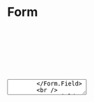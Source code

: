 
<Meta title="Standart / Form" component={Form} decorators={[centeredDecorator]} />

# Form

<Story name="Basic">
    <Form
        initialValues={{
            text: '',
            textOne: '',
            textTwo: '',
            textThree: 'Текст',
            password: '',
            phone: '',
            datepicker: null,
            textarea: '',
            radio: '',
            checkbox: [],
        }}
        validationSchema={Yup.object().shape({
            text: Yup.string().required('Текст что-то забыли'),
            textOne: Yup.string().required('Текст что-то забыли'),
            textTwo: Yup.string().required('Текст что-то забыли'),
            textThree: Yup.string().required('Текст что-то забыли'),
            password: Yup.string()
                .matches(regOneLetter, 'Пароль должен содержать хотя бы 1 латинскую букву')
                .matches(regOneDigit, 'Пароль должен содержать хотя бы 1 цифру')
                .min(8, 'Пароль должен быть не менее 8 символов')
                .required('Было бы неплохо пароль увидеть'),
            phone: Yup.string()
                .matches(regPhone, 'Проверьте телефонный формат')
                .required('Без телефона мы не сможем отправить вам заказ'),
            datepicker: Yup.date().nullable().required('А как же дата?'),
            textarea: Yup.string().required('Забыли написать комментарий'),
            radio: Yup.string().required('Щёлкни ниже'),
            checkbox: Yup.array().required('Выберите хоть что-нибудь'),
        })}
        onSubmit={action('Submit')}
        css={{ width: '25vw', minWidth: scale(40) }}
    >
        <Form.Field
            name="text"
            label="Введите текст"
            hint="Введите какой-нибудь текст"
            success="success"
            Icon={Cart}
            placeholder="Введите текст"
        />
        <br />
        <Form.Field name="textOne" hint="Введите какой-нибудь текст" isLegend success="success" />
        <br />
        <Form.Field name="textTwo" success="success" isLegend />
        <br />
        <Form.Field name="textThree" label="Введите текст" success="success" Icon={Cart} disabled />
        <br />
        <Form.Field name="password" label="Введите пароль">
            <Password />
        </Form.Field>
        <br />
        <Form.Field name="phone" type="tel" label="Телефон" hint="Формат: +7(000) 000-00-00">
            <Mask mask={maskPhone} />
        </Form.Field>
        <br />
        <Form.Field name="datepicker" label="Введите дату" hint="Формат: dd.MM.yyyy">
            <Datepicker />
        </Form.Field>
        <br />
        <Form.Field name="textarea" hint="Напишите тут отзыв" label="Оставьте комментарий">
            <Textarea rows={3} />
        </Form.Field>
        <br />
        <Form.Field name="radio">
            <Radio legend="Выберите вариант">
                <Radio.Item value="first">Вариант 1</Radio.Item>
                <Radio.Item value="second">Вариант 2</Radio.Item>
                <Radio.Item value="third">Вариант 3</Radio.Item>
                <Radio.Item value="fourth">Вариант 4</Radio.Item>
            </Radio>
        </Form.Field>
        <br />
        <Form.Field name="checkbox">
            <CheckboxGroup label="Выберите варианты">
                <Checkbox value="first">Вариант 1</Checkbox>
                <Checkbox value="second">Вариант 2</Checkbox>
                <Checkbox value="third">Вариант 3</Checkbox>
                <Checkbox value="fourth">Вариант 4</Checkbox>
            </CheckboxGroup>
        </Form.Field>
        <br />
        <Button type="submit">Submit</Button>
    </Form>
</Story>

Построение форм в React - нетривиальная задача, требующая работы со значениями, ошибками, посещёнными полями, валидацией, обработкой сабмита. Для упрощения работы с формами используется [Formik](https://jaredpalmer.com/formik/docs/overview), который обрабатывает все эти сложные кейсы за нас, предоставляя наглядный декларативный интерфейс: мы задаём `initialValues`, `validationSchema`, `onSubmit` и используем высокоуровневые абстракции вроде `Form`, `Field`, `ErrorMessage`, которые проделывают всю скучную работу за нас.

Мы идём ещё дальше и строим абстракции над абстракциями, которые представлены в качестве отдельных компонентов GDS:

1. Form
1. Form.Field
1. Form.Error
1. Textarea
1. Radio
1. Checkbox
1. Select
1. Datepicker
1. Mask
1. Password

## Форма

`Form` - это обёртка вокруг Formik и Form (formik). Используется в качестве родительского компонента, внутрь которого накидываются элементы формы.

`Form` обязательно имеет `initialValues` - объект с начальными значениями, поля которого соответствуют атрибутам name полей. Воспринимайте этот объект не столько как начальные значения, сколько инициализацию полей, контракт с Formik. По этой причине каждое поле должно быть перечислено, а не опущено при пустом значении.

Правила для валидации также передаются в `Form`. Вообще говоря, можно писать свою логику валидации через `validate`, расписывая десятки условных операторов и свои правила проверки, но есть решение получше: `validationSchema`. Через этот проп Formik позволяет задать валидацию через [Yup](https://github.com/jquense/yup) - это validation schema с сотней готовых методов для валидации. Т.о. валидация вместо функции задаётся через схему - объект с соответствиями между именем поля (из initialValues) и правилами Yup. Например, схема для проверки телефонного номера выглядит следующим образом:

```js
const validationSchema = Yup.object().shape({
    phone: Yup.string()
        .matches(regPhone, 'Проверьте телефонный формат')
        .required('Без телефона мы не сможем отправить вам заказ'),
});
```

🥇 Подобный подход к валидации открывает возможность с лёгкостью задавать правила/сообщения по месту. Ранее с Parsley это было сложно достижимо, т.к. был единый скрипт с валидацией и сообщениями на проект. Теперь же мы можем писать более полезные сообщения в зависимости от контекста.

☝🏿 Подход к валидации: кнопка сабмита всегда активна, проверка валидации триггерится на клик по кнопке сабмита и на onChange **после первого blur**. Live validation имеет ряд проблем с UX, но её отсутствие в современном вебе кажется более странным решением, так что выбран промежуточный вариант через blur, чтобы не раздражать пользователя ошибками сразу при начале ввода, и при этом иметь live validation.

Если нажата кнопка сабмита, и валидация пройдена успешно, то срабатывает обработчик `onSubmit`, внутри которого мы получаем доступ к объекту с полученными значениями. Здесь можно произвести финальный маппинг (если нужно) и отправку результата на сервер. Просмотр результирующего объекта с данными - один из самых полезных кейсов для применения аддона actions в Storybook, так что можете просматривать его на соответствующей панели.

☝🏿 Компонент `Form` не накладывает никакой стилизации на форму. Сетку вы можете задавать по месту через прокидывание своих классов.

## Поля

Все обычные инпуты вставляются в форму через `Form.Field`. Это компонент, оборачивающий Field (formik), включающий связку с label и `Form.Error`. Также он несёт за собой определённую стилизацию.

☝🏿 Для добавления поясняющего текста для полей используется проп `hint`, добавляющий текст в label, доступный для AT. Не вздумайте добавлять важную информацию через плейсхолдеры.

🥇 Вместо обозначения обязательных полей через звёздочки используется обратный подход с демонстрацией необязательных полей. Такой подход имеет ряд преимуществ: в отличие от звёздочек он не требует сносок (а сноски нужны, особенно для AT) и продвигает идею, что нужно идти от обязательных полей. По этой же причине полям присваивается required по умолчанию. Однако этот паттерн пока не согласован с отделом UX, так что на проектах может потребоваться переписать эту логику.

❗️ Несмотря на проставление `required`, прописывать валидацию для него нужно самим, потому что в плане валидации проп `required` ничего не делает. Он только добавляет атрибут и убирает текст о необязательности.

🥇 Вместо паттерна "floating labels" используется обычное проставление лейблов над инпутом. Floating labels имеет ряд проблем с UX: уменьшение зоны клика, неотличимость пустого поля от заполненного, невозможность использования многострочных лейблов и паттерна с хинтами, некорректность обработки многострочных textarea в пустом состоянии. Новый паттерн также не согласован с отделом UX.

🥇 Ошибки позиционируются **над** полем, в потоке документа. Такой подход добавляет дёргание формы при появлении ошибки, но решает сразу ряд более критичных проблем: позиционирование в потоке решает проблему многострочных сообщений, расположение над формой повышает прозрачность и убирает кейс с сокрытием сообщения при появлении автосаджестов/дропдаунов и при фокусе на поле на мобильных девайсах. И это тоже не согласовано.

☝🏿 Обязательно сопровождайте сообщения об ошибках иконкой помимо красного текста, проявляя уважение к людям с нарушением восприятия цветов.

Для простых текстовых инпутов достаточно вставить `Form.Field` с передачей `name`, `label` и `type` (при значении, отличном от "text"):

```jsx
<Form.Field name="text" label="Введите текст" />
```

Более комплексные поля создаются через вложение своего компонента внутрь `Form.Field`. Наглядный пример такого поля - это поле пароля:

```jsx
<Form.Field name="password" label="Введите пароль">
    <Password />
</Form.Field>
```

Поле пароля требует изменения рендера, добавляя кнопку открытия пароля, и дополнительной логики по менеджменту стейта для этого контрола. Поэтому создаётся свой компонент, выполняющий кастомный рендер. Вложение позволяет нам сохранить UI поля с лейблом, стилизацией, менеджментом ошибок и прочим, только изменяя его внутреннюю логику/рендер.

❗️ От родителя в такие компоненты передаётся объект `field` через пропсы, который содержит поля, позволяющие сохранить всю низкоуровневую логику. Поэтому важно при вставке в input передавать в него содержимое этого объекта через spread: `{...field}`.

Другие примеры составных полей: `Mask`, `Textarea`, `Datepicker`. Через `Form.Field` не вставляется поля, непохожие на инпуты: `Radio`, `Checkbox`, `Select` - они вставляются, как есть, и используют useField() (formik) напрямую.

## Поле ошибки

Для полей ошибок используется `Form.Error`, который изнутри использует ErrorMessage (formik). Обычно его не нужно использовать напрямую: в полях `Form.Field` он вставляется изнутри, в остальных импортируется из компонента формы и также обрабатывается на уровне компонентов.

## Props

<ArgsTable components={{ Form, 'Form.Field': Form.Field, 'Form.Error': Form.Error }} />
